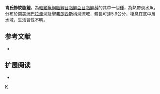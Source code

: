 {{Speciesbox 
| taxon = Psellogrammus kennedyi
| status = NE
| status_system = IUCN3.1
| authority =  [[Eigenmann|Eigenmann]], 1903
| synonyms = *''Hemigrammus kennedyi''<br /><small>Eigenmann, 1903</small>
}}
'''肯氏飾紋脂鯉'''，為[[輻鰭魚綱|輻鰭魚綱]][[脂鯉目|脂鯉目]][[脂鯉亞目|脂鯉亞目]][[脂鯉科|脂鯉科]]的其中一個[[種|種]]，為熱帶淡水魚，分布於[[南美洲|南美洲]][[巴拉圭河|巴拉圭河]]及[[聖弗朗西斯科河|聖弗朗西斯科河]]流域，體長可達5.9公分，棲息在底中層水域，生活習性不明。

==参考文献==
{{refbegin}}
*{{FishBase_species|genus=Psellogrammus|species=kennedyi |year=2014|month=1}}
{{refend}}

== 扩展阅读 ==
{{refbegin}}
*{{wikispecies-inline|Psellogrammus kennedyi |肯氏飾紋脂鯉}}
{{refend}}
{{Taxonbar|from=Q3762775}}

[[Category:飾紋脂鯉屬|K]]


{{魚類小作品}}